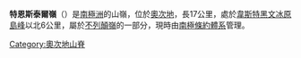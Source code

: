 {{coord|79|50|S|154|36|E|display=title}}

{{Unreferenced|time=2020-06-19}}

'''特恩斯泰爾嶺'''（{{lang-en|Turnstile Ridge}}）是[[南極洲|南極洲]]的山嶺，位於[[奧次地|奧次地]]，長17公里，處於[[韋斯特黑文冰原島峰|韋斯特黑文冰原島峰]]以北6公里，屬於[[不列顛嶺|不列顛嶺]]的一部分，現時由[[南極條約體系|南極條約體系]]管理。

{{DEFAULTSORT:Turnstile Ridge}}
[[Category:奧次地山脊|Category:奧次地山脊]]


{{OatesLand-geo-stub}}